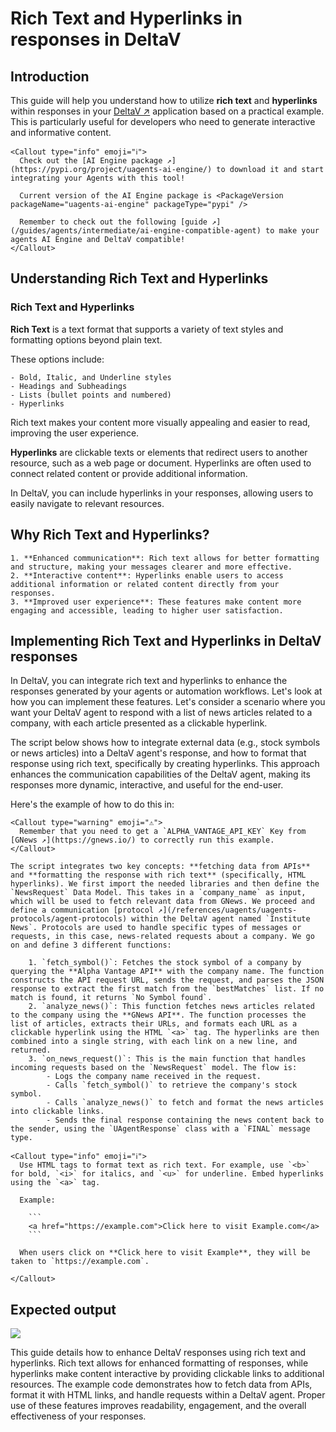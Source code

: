 
# Rich Text and Hyperlinks in responses in DeltaV

## Introduction

This guide will help you understand how to utilize **rich text** and **hyperlinks** within responses in your [DeltaV ↗️](/concepts/ai-engine/deltav) application based on a practical example. This is particularly useful for developers who need to generate interactive and informative content.

    <Callout type="info" emoji="ℹ️">
      Check out the [AI Engine package ↗️](https://pypi.org/project/uagents-ai-engine/) to download it and start integrating your Agents with this tool!

      Current version of the AI Engine package is <PackageVersion packageName="uagents-ai-engine" packageType="pypi" />

      Remember to check out the following [guide ↗️](/guides/agents/intermediate/ai-engine-compatible-agent) to make your agents AI Engine and DeltaV compatible!
    </Callout>

## Understanding Rich Text and Hyperlinks

### Rich Text and Hyperlinks

**Rich Text** is a text format that supports a variety of text styles and formatting options beyond plain text.

These options include:

    - Bold, Italic, and Underline styles
    - Headings and Subheadings
    - Lists (bullet points and numbered)
    - Hyperlinks

Rich text makes your content more visually appealing and easier to read, improving the user experience.

**Hyperlinks** are clickable texts or elements that redirect users to another resource, such as a web page or document. Hyperlinks are often used to connect related content or provide additional information.

In DeltaV, you can include hyperlinks in your responses, allowing users to easily navigate to relevant resources.

## Why Rich Text and Hyperlinks?

    1. **Enhanced communication**: Rich text allows for better formatting and structure, making your messages clearer and more effective.
    2. **Interactive content**: Hyperlinks enable users to access additional information or related content directly from your responses.
    3. **Improved user experience**: These features make content more engaging and accessible, leading to higher user satisfaction.

## Implementing Rich Text and Hyperlinks in DeltaV responses

In DeltaV, you can integrate rich text and hyperlinks to enhance the responses generated by your agents or automation workflows. Let's look at how you can implement these features. Let's consider a scenario where you want your DeltaV agent to respond with a list of news articles related to a company, with each article presented as a clickable hyperlink.

The script below shows how to integrate external data (e.g., stock symbols or news articles) into a DeltaV agent's response, and how to format that response using rich text, specifically by creating hyperlinks. This approach enhances the communication capabilities of the DeltaV agent, making its responses more dynamic, interactive, and useful for the end-user.

Here's the example of how to do this in:

<GithubCodeSegment digest="">
    <CodeSegment
        path="https://github.com/fetchai/uAgent-Examples/blob/main/5-documentation/guides/agentverse/agentverse-functions/hyperlinks-and-rich-text-deltav/example.py"
        lineStart={1}
        lineEnd={58}
        hosted={true}
    />
</GithubCodeSegment>

    <Callout type="warning" emoji="⚠️">
      Remember that you need to get a `ALPHA_VANTAGE_API_KEY` Key from [GNews ↗️](https://gnews.io/) to correctly run this example.
    </Callout>

    The script integrates two key concepts: **fetching data from APIs** and **formatting the response with rich text** (specifically, HTML hyperlinks). We first import the needed libraries and then define the `NewsRequest` Data Model. This takes in a `company_name` as input, which will be used to fetch relevant data from GNews. We proceed and define a communication [protocol ↗️](/references/uagents/uagents-protocols/agent-protocols) within the DeltaV agent named `Institute News`. Protocols are used to handle specific types of messages or requests, in this case, news-related requests about a company. We go on and define 3 different functions:

        1. `fetch_symbol()`: Fetches the stock symbol of a company by querying the **Alpha Vantage API** with the company name. The function constructs the API request URL, sends the request, and parses the JSON response to extract the first match from the `bestMatches` list. If no match is found, it returns `No Symbol found`.
        2. `analyze_news()`: This function fetches news articles related to the company using the **GNews API**. The function processes the list of articles, extracts their URLs, and formats each URL as a clickable hyperlink using the HTML `<a>` tag. The hyperlinks are then combined into a single string, with each link on a new line, and returned.
        3. `on_news_request()`: This is the main function that handles incoming requests based on the `NewsRequest` model. The flow is:
            - Logs the company name received in the request.
            - Calls `fetch_symbol()` to retrieve the company's stock symbol.
            - Calls `analyze_news()` to fetch and format the news articles into clickable links.
            - Sends the final response containing the news content back to the sender, using the `UAgentResponse` class with a `FINAL` message type.

    <Callout type="info" emoji="ℹ️">
      Use HTML tags to format text as rich text. For example, use `<b>` for bold, `<i>` for italics, and `<u>` for underline. Embed hyperlinks using the `<a>` tag.

      Example:

        ```
        <a href="https://example.com">Click here to visit Example.com</a>
        ```

      When users click on **Click here to visit Example**, they will be taken to `https://example.com`.

    </Callout>

## Expected output

![](src/images/guides/deltav/hyperlinks-richtext/hyperlinks-richtext.png)

This guide details how to enhance DeltaV responses using rich text and hyperlinks. Rich text allows for enhanced formatting of responses, while hyperlinks make content interactive by providing clickable links to additional resources. The example code demonstrates how to fetch data from APIs, format it with HTML links, and handle requests within a DeltaV agent. Proper use of these features improves readability, engagement, and the overall effectiveness of your responses.
